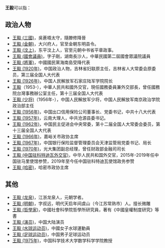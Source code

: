 '''王毅'''可以指：
== 政治人物 ==
* [[王毅_(三國)|王毅 (三國)]]，吳蒼梧太守，隨滕修降晉
* [[王毅_(金朝)|王毅 (金朝)]]，大兴府人，官至金朝东明县令。
* [[王毅_(汶上)|王毅 (汶上)]]，东平汶上人，官至元朝中书省平章政事。
* [[王毅_(國會議員)|王毅 (國會議員)]]，字子剛，湖南長沙人，中華民國第二屆國會眾議院議員
* [[王毅_(將軍)|王毅 (將軍)]]，中國國民黨海南島受降代表
* [[王毅_(1920年)|王毅 (1920年)]]，中国政治人物，吉林省妇联原主任，吉林省人大常委会原委员，第三届全国人大代表
* [[王毅_(1926年)|王毅 (1926年)]]，中国人民解放军石家庄陆军学院院长
* [[王毅|王毅]]（1953-），中華人民共和國外交官，現任國務委員兼外交部長，曾任國務院台灣事務辦公室主任，第十三届全国人大代表
* [[王毅_(少将)|王毅 (少将)]]（1956年-），中国人民解放军少将，中国人民解放军南京政治学院政治部主任
* [[王毅_(1956年)|王毅 (1956年)]]，中国出口信用保险公司董事长、党委书记，中共十八大代表
* [[王毅_(1957年)|王毅 (1957年)]]，云南大理人，中共沧源县委书记。
* [[王毅_(1962年)|王毅 (1962年)]]，中国民主促进会中央常委，第十二届全国人大常委会委员，第十三届全国人大代表
* [[王毅_(1966年)|王毅 (1966年)]]，嘉峪关市政协主席
* [[王毅_(1967年)|王毅 (1967年)]]，中国银行保险监督管理委员会天津监管局党委书记、局长
* [[王毅_(1970年)|王毅 (1970年)]]，光大集团副总经理，曾任财政部金融司司长
* [[王毅_(中国驻科特迪瓦外交官)|王毅 (中国驻科特迪瓦外交官)]]，中华人民共和国外交官，2015年-2019年任中国驻马里使馆参赞，2019年至今任中国驻科特迪瓦使馆政务参赞
* [[王毅_(哈密)|王毅 (哈密)]]，哈密市政协主席

== 其他 ==
* [[王毅_(龙泉)|王毅 (龙泉)]]，江浙龙泉人，元朝学者。
* [[王毅_(明朝)|王毅 (明朝)]]，字叔远，明代天启年间虞山（今江苏常熟市）人。擅长微雕
* [[王毅_(哲學家)|王毅 (哲學家)]]，中國社會科學院哲學所研究員，著有《中國皇權制度研究》等書
* [[王毅_(演员)|王毅 (演员)]]，中国大陆演员
* [[王毅_(水球运动员)|王毅 (水球运动员)]]，中國女子水球運動員
* [[王毅_(足球运动员)|王毅 (足球运动员)]]，中国男子足球运动员
* [[王毅_(1975年)|王毅 (1975年)]]，中国科学技术大学数学科学学院教授
{{Disambiguation|Y毅|Cat=二字王姓人名消歧义}}